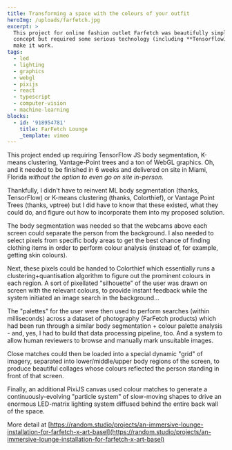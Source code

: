 ```yaml
---
title: Transforming a space with the colours of your outfit
heroImg: /uploads/farfetch.jpg
excerpt: >
  This project for online fashion outlet Farfetch was beautifully simple in its
  concept but required some serious technology (including **TensorflowJS**) to
  make it work.
tags:
  - led
  - lighting
  - graphics
  - webgl
  - pixijs
  - react
  - typescript
  - computer-vision
  - machine-learning
blocks:
  - id: '918954781'
    title: FarFetch Lounge
    _template: vimeo
---
```


This project ended up requiring TensorFlow JS body segmentation, K-means clustering, Vantage-Point trees and a ton of WebGL graphics. Oh, and it needed to be finished in 6 weeks and delivered on site in Miami, Florida *without the option to even go on site in-person.*

Thankfully, I didn't have to reinvent ML body segmentation (thanks, TensorFlow) or K-means clustering (thanks, Colorthief), or Vantage Point Trees (thanks, vptree) but I did have to know that these existed, what they could do, and figure out how to incorporate them into my proposed solution.

The body segmentation was needed so that the webcams above each screen could separate the person from the background. I also needed to select pixels from specific body areas to get the best chance of finding clothing items in order to perform colour analysis (instead of, for example, getting skin colours).

Next, these pixels could be handed to Colorthief which essentially runs a clustering+quantisation algorithm to figure out the prominent colours in each region. A sort of pixellated "silhouette" of the user was drawn on screen with the relevant colours, to provide instant feedback while the system initiated an image search in the background...

The "palettes" for the user were then used to perform searches (within milliseconds) across a dataset of photography (FarFetch products) which had been run through a similar body segmentation + colour palette analysis - and, yes, I had to build that data processing pipeline, too. And a system to allow human reviewers to browse and manually mark unsuitable images.

Close matches could then be loaded into a special dynamic "grid" of imagery, separated into lower/middle/upper body regions of the screen, to produce beautiful collages whose colours reflected the person standing in front of that screen.

Finally, an additional PixiJS canvas used colour matches to generate a continuously-evolving "particle system" of slow-moving shapes to drive an enormous LED-matrix lighting system diffused behind the entire back wall of the space.

More detail at [https://random.studio/projects/an-immersive-lounge-installation-for-farfetch-x-art-basel](https://random.studio/projects/an-immersive-lounge-installation-for-farfetch-x-art-basel)
